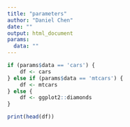 ```yaml
---
title: "parameters"
author: "Daniel Chen"
date: ""
output: html_document
params:
  data: ""
---
```


```r
if (params$data == 'cars') {
    df <- cars
} else if (params$data == 'mtcars') {
    df <- mtcars
} else {
    df <- ggplot2::diamonds
}

print(head(df))
```

